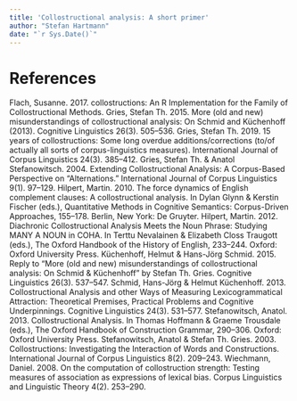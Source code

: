 ```yaml
---
title: 'Collostructional analysis: A short primer'
author: "Stefan Hartmann"
date: "`r Sys.Date()`"
---
```


# References

Flach, Susanne. 2017. collostructions: An R Implementation for the Family of Collostructional Methods.
Gries, Stefan Th. 2015. More (old and new) misunderstandings of collostructional analysis: On Schmid and Küchenhoff (2013). Cognitive Linguistics 26(3). 505–536.
Gries, Stefan Th. 2019. 15 years of collostructions: Some long overdue additions/corrections (to/of actually all sorts of corpus-linguistics measures). International Journal of Corpus Linguistics 24(3). 385–412.
Gries, Stefan Th. & Anatol Stefanowitsch. 2004. Extending Collostructional Analysis: A Corpus-Based Perspective on “Alternations.” International Journal of Corpus Linguistics 9(1). 97–129.
Hilpert, Martin. 2010. The force dynamics of English complement clauses: A collostructional analysis. In Dylan Glynn & Kerstin Fischer (eds.), Quantitative Methods in Cognitive Semantics: Corpus-Driven Approaches, 155–178. Berlin, New York: De Gruyter.
Hilpert, Martin. 2012. Diachronic Collostructional Analysis Meets the Noun Phrase: Studying MANY A NOUN in COHA. In Terttu Nevalainen & Elizabeth Closs Traugott (eds.), The Oxford Handbook of the History of English, 233–244. Oxford: Oxford University Press.
Küchenhoff, Helmut & Hans-Jörg Schmid. 2015. Reply to “More (old and new) misunderstandings of collostructional analysis: On Schmid &amp; Küchenhoff” by Stefan Th. Gries. Cognitive Linguistics 26(3). 537–547.
Schmid, Hans-Jörg & Helmut Küchenhoff. 2013. Collostructional Analysis and other Ways of Measuring Lexicogrammatical Attraction: Theoretical Premises, Practical Problems and Cognitive Underpinnings. Cognitive Linguistics 24(3). 531–577.
Stefanowitsch, Anatol. 2013. Collostructional Analysis. In Thomas Hoffmann & Graeme Trousdale (eds.), The Oxford Handbook of Construction Grammar, 290–306. Oxford: Oxford University Press.
Stefanowitsch, Anatol & Stefan Th. Gries. 2003. Collostructions: Investigating the Interaction of Words and Constructions. International Journal of Corpus Linguistics 8(2). 209–243.
Wiechmann, Daniel. 2008. On the computation of collostruction strength: Testing measures of association as expressions of lexical bias. Corpus Linguistics and Linguistic Theory 4(2). 253–290.

